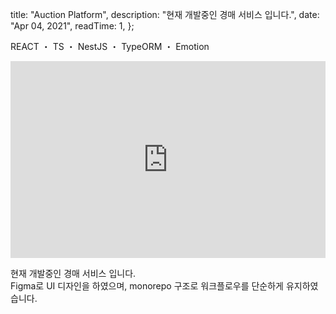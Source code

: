
  title: "Auction Platform",
  description: "현재 개발중인 경매 서비스 입니다.",
  date: "Apr 04, 2021",
  readTime: 1,
};


<p style={{ textAlign: "center", fontFamily: "Rajdhani" }}>
  REACT ・ TS ・ NestJS ・ TypeORM ・ Emotion
</p>

<div style={{ paddingTop: "5rem" }}>
  <iframe
    width="100%"
    height="315"
    src="https://www.youtube.com/embed/tvFPEwrtKao"
    title="YouTube video player"
    frameBorder="0"
    allow="accelerometer; autoplay; clipboard-write; encrypted-media; gyroscope; picture-in-picture"
    allowFullScreen
  ></iframe>
</div>

<p
  style={{
    paddingTop: "2rem",
    fontFamily: "seoulNamsanL",
    fontSize: "1.125rem",
  }}
>
  현재 개발중인 경매 서비스 입니다.
  <br />
  Figma로 UI 디자인을 하였으며, monorepo 구조로 워크플로우를 단순하게
  유지하였습니다.
  <br />
  <br />
</p>
